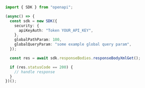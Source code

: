 ```typescript showLineNumbers copy filename="Response Body Xml Get usage example"
import { SDK } from "openapi";

(async() => {
  const sdk = new SDK({
    security: {
      apiKeyAuth: "Token YOUR_API_KEY",
    },
    globalPathParam: 100,
    globalQueryParam: "some example global query param",
  });

  const res = await sdk.responseBodies.responseBodyXmlGet();

  if (res.statusCode == 200) {
    // handle response
  }
})();
```
